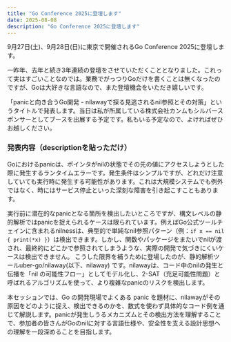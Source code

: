 ```yaml
---
title: "Go Conference 2025に登壇します"
date: 2025-08-08
description: "Go Conference 2025に登壇します"
---
```


9月27日(土)、9月28日(日)に東京で開催されるGo Conference 2025に登壇します。

<ExternalOgp url="https://gocon.jp/2025/" />

一昨年、去年と続き3年連続の登壇をさせていただくこととなりました。これって実はすごいことなのでは。業務でがっつりGoだけを書くことは無くなったのですが、Goは大好きな言語なので、また登壇機会をいただき嬉しいです。

「panicと向き合うGo開発 - nilawayで探る見逃されるnil参照とその対策」というタイトルで発表します。当日は私が所属している株式会社カンムもシルバースポンサーとしてブースを出展する予定です。私もいる予定なので、よければぜひお越しください。


### 発表内容（descriptionを貼っただけ）
Goにおけるpanicは、ポインタがnilの状態でその先の値にアクセスしようとした際に発生するランタイムエラーです。発生条件はシンプルですが、どれだけ注意していても実行時に発生する可能性があります。これは大規模システムでも例外ではなく、時にはサービス停止といった深刻な障害を引き起こすこともあります。

実行前に潜在的なpanicとなる箇所を検出したいところですが、構文レベルの静的解析ではpanicを捉えられるケースは限られています。例えばGo公式ツールチェインに含まれるnilnessは、典型的で単純なnil参照パターン（例：`if x == nil { print(*x) }`）は検出できます。しかし、関数やパッケージをまたいでnilが渡され、最終的にどこかで参照されてしまうような、実際の開発で気づきにくいケースは検出できません。
こうした限界を補うために登場したのが、静的解析ツールuber-go/nilaway(以下、nilaway) です。nilawayは、コード中のnilの発生と伝播を「nil の可能性フロー」としてモデル化し、2-SAT（充足可能性問題）と呼ばれるアルゴリズムを使って、より複雑なpanicのリスクを検出します。

本セッションでは、Go の開発現場でよくある panic を題材に、nilawayがその原因をどのように捉え、検出できるのかを、数式を使わず具体的なコード例を通じて解説します。panicが発生しうるメカニズムとその検出方法を理解することで、参加者の皆さんがGoのnilに対する言語仕様や、安全性を支える設計思想への理解を一段深めることを目指します。

